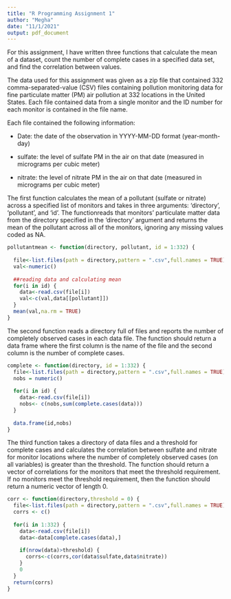 ---
title: "R Programming Assignment 1"
author: "Megha"
date: "11/1/2021"
output: pdf_document
---

For this assignment, I have written three functions that calculate the mean of
a dataset, count the number of complete cases in a specified data set, and
find the correlation between values. 

The data used for this assignment was given as a zip file that contained 332 comma-separated-value (CSV) files containing pollution monitoring data for fine particulate matter (PM) air pollution at 332 locations in the United States. 
Each file contained data from a single monitor and the ID number for each monitor is contained in the file name.

Each file contained the following information:

* Date: the date of the observation in YYYY-MM-DD format (year-month-day)

* sulfate: the level of sulfate PM in the air on that date (measured in micrograms per cubic meter)

* nitrate: the level of nitrate PM in the air on that date (measured in micrograms per cubic meter)

The first function calculates the mean of a pollutant (sulfate or nitrate) across a specified list of monitors and takes in three arguments: 'directory', 'pollutant', and 'id'. The functionreads that monitors' particulate matter data from the directory specified in the 'directory' argument and returns the mean of the pollutant across all of the monitors, ignoring any missing values coded as NA.

```{r}
pollutantmean <- function(directory, pollutant, id = 1:332) {
  
  file<-list.files(path = directory,pattern = ".csv",full.names = TRUE)
  val<-numeric()
  
  ##reading data and calculating mean
  for(i in id) {
    data<-read.csv(file[i])
    val<-c(val,data[[pollutant]])
  }
  mean(val,na.rm = TRUE)
}
```

The second function reads a directory full of files and reports the number of completely observed cases in each data file. The function should return a data frame where the first column is the name of the file and the second column is the number of complete cases.

```{r}
complete <- function(directory, id = 1:332) {
  file<-list.files(path = directory,pattern = ".csv",full.names = TRUE)
  nobs = numeric()
  
  for(i in id) {
    data<-read.csv(file[i])
    nobs<- c(nobs,sum(complete.cases(data)))
  }
  
  data.frame(id,nobs)
}
```

The third function takes a directory of data files and a threshold for complete cases and calculates the correlation between sulfate and nitrate for monitor locations where the number of completely observed cases (on all variables) is greater than the threshold. The function should return a vector of correlations for the monitors that meet the threshold requirement. If no monitors meet the threshold requirement, then the function should return a numeric vector of length 0.

```{r}
corr <- function(directory,threshold = 0) {
  file<-list.files(path = directory,pattern = ".csv",full.names = TRUE)
  corrs <- c()
  
  for(i in 1:332) {
    data<-read.csv(file[i])
    data<-data[complete.cases(data),]
    
    if(nrow(data)>threshold) {
      corrs<-c(corrs,cor(data$sulfate,data$nitrate))
    }
    0
  }
  return(corrs)
}
```

